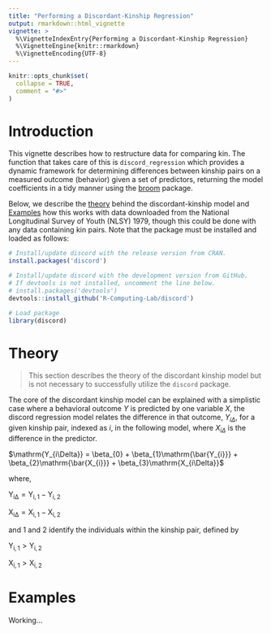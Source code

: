 ```yaml
---
title: "Performing a Discordant-Kinship Regression"
output: rmarkdown::html_vignette
vignette: >
  %\VignetteIndexEntry{Performing a Discordant-Kinship Regression}
  %\VignetteEngine{knitr::rmarkdown}
  %\VignetteEncoding{UTF-8}
---
```


```r
knitr::opts_chunk$set(
  collapse = TRUE,
  comment = "#>"
)
```

# Introduction

This vignette describes how to restructure data for comparing kin. The function that takes care of this is `discord_regression` which provides a dynamic framework for determining differences between kinship pairs on a measured outcome (behavior) given a set of predictors, returning the model coefficients in a tidy manner using the [broom](https://broom.tidymodels.org) package.

Below, we describe the [theory] behind the discordant-kinship model and [Examples] how this works with data downloaded from the National Longitudinal Survey of Youth (NLSY) 1979, though this could be done with any data containing kin pairs. Note that the package must be installed and loaded as follows:

```r
# Install/update discord with the release version from CRAN.
install.packages('discord')

# Install/update discord with the development version from GitHub. 
# If devtools is not installed, uncomment the line below.
# install.packages('devtools')
devtools::install_github('R-Computing-Lab/discord')

# Load package
library(discord)
```

# Theory

> This section describes the theory of the discordant kinship model but is not necessary to successfully utilize the `discord` package.

The core of the discordant kinship model can be explained with a simplistic case where a behavioral outcome $Y$ is predicted by one variable $X$, the discord regression model relates the difference in that outcome, $Y_{i\Delta}$, for a given kinship pair, indexed as $i$, in the following model, where $X_{i\Delta}$ is the difference in the predictor.

$\mathrm{Y_{i\Delta}} = \beta_{0} + \beta_{1}\mathrm{\bar{Y_{i}}} + \beta_{2}\mathrm{\bar{X_{i}}} + \beta_{3}\mathrm{X_{i\Delta}}$

where,

$\mathrm{Y_{i\Delta}} = \mathrm{Y_{i,1}} - \mathrm{Y_{i,2}}$

$\mathrm{X_{i\Delta}} = \mathrm{X_{i,1}} - \mathrm{X_{i,2}}$

and $1$ and $2$ identify the individuals within the kinship pair, defined by

$\mathrm{Y_{i,1}} > \mathrm{Y_{i,2}}$

$\mathrm{X_{i,1}} > \mathrm{X_{i,2}}$

# Examples

Working...
